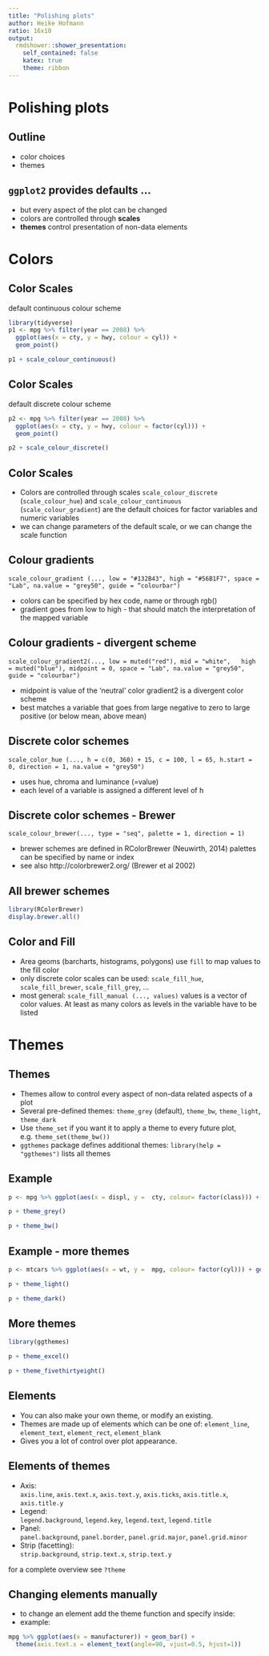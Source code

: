 ```yaml
---
title: "Polishing plots"
author: Heike Hofmann
ratio: 16x10
output:
  rmdshower::shower_presentation:
    self_contained: false
    katex: true
    theme: ribbon
---
```


# Polishing plots

## Outline

- color choices
- themes

## `ggplot2` provides defaults ...

- but every aspect of the plot can be changed
- colors are controlled through **scales**
- **themes** control presentation of non-data elements

# Colors

## Color Scales

default continuous colour scheme

```r
library(tidyverse)
p1 <- mpg %>% filter(year == 2008) %>%
  ggplot(aes(x = cty, y = hwy, colour = cyl)) +
  geom_point()
```


```r
p1 + scale_colour_continuous()
```

## Color Scales

default discrete colour scheme

```r
p2 <- mpg %>% filter(year == 2008) %>%
  ggplot(aes(x = cty, y = hwy, colour = factor(cyl))) +
  geom_point()
```


```r
p2 + scale_colour_discrete()
```

## Color Scales

- Colors are controlled through scales
`scale_colour_discrete` (`scale_colour_hue`) and `scale_colour_continuous` (`scale_colour_gradient`) are the default choices for factor variables and numeric variables
- we can change parameters of the default scale, or we can change
the scale function

## Colour gradients

`scale_colour_gradient (..., low = "#132B43", high = "#56B1F7", space = "Lab", na.value = "grey50", guide = “colourbar")`

- colors can be specified by hex code, name or through rgb()
- gradient goes from low to high - that should match the interpretation of the mapped variable


## Colour gradients - divergent scheme

`scale_colour_gradient2(..., low = muted("red"), mid = "white",  
high = muted("blue"), midpoint = 0, space = "Lab", na.value = "grey50",  guide = "colourbar")`

- midpoint is value of the ‘neutral’ color gradient2 is a divergent color scheme
- best matches a variable that goes from large negative to zero to large positive (or below mean, above mean)


## Discrete color schemes

`scale_color_hue (..., h = c(0, 360) + 15, c = 100, l = 65, h.start = 0, direction = 1, na.value = "grey50")`

- uses hue, chroma and luminance (=value)
- each level of a variable is assigned a different level of h


## Discrete color schemes - Brewer

`scale_colour_brewer(..., type = "seq", palette = 1, direction = 1)`

- brewer schemes are defined in RColorBrewer (Neuwirth, 2014) palettes can be specified by name or index
- see also http://colorbrewer2.org/ (Brewer et al 2002)

## All brewer schemes

```r
library(RColorBrewer)
display.brewer.all()
```

## Color and Fill

- Area geoms (barcharts, histograms, polygons) use `fill` to map values to the fill color
- only discrete color scales can be used:  `scale_fill_hue`, `scale_fill_brewer`, `scale_fill_grey`, ...
- most general: `scale_fill_manual (..., values)` 
values is a vector of color values. At least as many colors as levels in the variable have to be listed

# Themes

## Themes

- Themes allow to control every aspect of non-data related aspects of a plot 
- Several pre-defined themes: `theme_grey` (default), `theme_bw`, `theme_light`, `theme_dark`
- Use `theme_set` if you want it to apply a theme to every future plot, e.g. `theme_set(theme_bw())`
- `ggthemes` package defines additional themes: 
`library(help = "ggthemes")` lists all themes

## Example

```r
p <- mpg %>% ggplot(aes(x = displ, y =  cty, colour= factor(class))) + geom_point()
```

<p class="double">
```r
p + theme_grey()
```
```r
p + theme_bw()
```
</p>

## Example - more themes

```r
p <- mtcars %>% ggplot(aes(x = wt, y =  mpg, colour= factor(cyl))) + geom_point()
```

<p class="double">
```r
p + theme_light()
```
```r
p + theme_dark()
```

</p>

## More themes

```r
library(ggthemes)
```

<p class="double">
```r
p + theme_excel() 
```
```r
p + theme_fivethirtyeight()
```

</p>

## Elements

- You can also make your own theme, or modify an existing.
- Themes are made up of elements which can be one of:
`element_line`,  `element_text`, `element_rect`,
`element_blank`
- Gives you a lot of control over plot appearance.

## Elements of themes

- Axis:  
  `axis.line`, `axis.text.x`, `axis.text.y`, `axis.ticks`, `axis.title.x`, `axis.title.y`
- Legend:  
`legend.background`, `legend.key`, `legend.text`, `legend.title`
- Panel:  
`panel.background`, `panel.border`, `panel.grid.major`, `panel.grid.minor`
- Strip (facetting):  
`strip.background`, `strip.text.x`, `strip.text.y`

for a complete overview see `?theme`


## Changing elements manually

- to change an element add the theme function and specify inside:
- example:

```r
mpg %>% ggplot(aes(x = manufacturer)) + geom_bar() +
  theme(axis.text.x = element_text(angle=90, vjust=0.5, hjust=1))
```    

